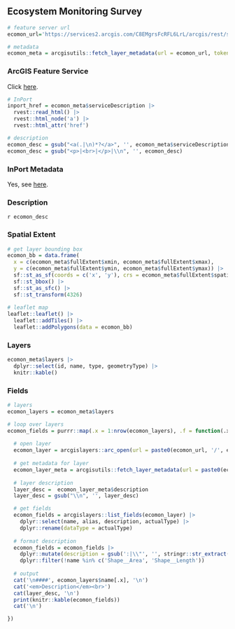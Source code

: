 ## Ecosystem Monitoring Survey

```r
# feature server url
ecomon_url='https://services2.arcgis.com/C8EMgrsFcRFL6LrL/arcgis/rest/services/Ecosystem_Monitoring_Survey/FeatureServer'

# metadata
ecomon_meta = arcgisutils::fetch_layer_metadata(url = ecomon_url, token = token)
```

### ArcGIS Feature Service

Click [here](`r ecomon_url`).

```r
# InPort
inport_href = ecomon_meta$serviceDescription |>
  rvest::read_html() |>
  rvest::html_node('a') |>
  rvest::html_attr('href')

# description
ecomon_desc = gsub("<a(.|\n)*?</a>", '', ecomon_meta$serviceDescription)
ecomon_desc = gsub("<p>|<br>|</p>|\\n", '', ecomon_desc)
```

### InPort Metadata

Yes, see [here](`r inport_href`).

### Description

`r ecomon_desc`

### Spatial Extent

```r
# get layer bounding box
ecomon_bb = data.frame(
  x = c(ecomon_meta$fullExtent$xmin, ecomon_meta$fullExtent$xmax), 
  y = c(ecomon_meta$fullExtent$ymin, ecomon_meta$fullExtent$ymax)) |>
  sf::st_as_sf(coords = c('x', 'y'), crs = ecomon_meta$fullExtent$spatialReference$latestWkid) |>
  sf::st_bbox() |>
  sf::st_as_sfc() |>
  sf::st_transform(4326)
  
# leaflet map
leaflet::leaflet() |>
  leaflet::addTiles() |>
  leaflet::addPolygons(data = ecomon_bb)
```

### Layers

```r
ecomon_meta$layers |>
  dplyr::select(id, name, type, geometryType) |>
  knitr::kable()
```

### Fields

```r
# layers 
ecomon_layers = ecomon_meta$layers

# loop over layers
ecomon_fields = purrr::map(.x = 1:nrow(ecomon_layers), .f = function(.x) {
  
  # open layer
  ecomon_layer = arcgislayers::arc_open(url = paste0(ecomon_url, '/', ecomon_layers$id[.x]), token = token)
  
  # get metadata for layer
  ecomon_layer_meta = arcgisutils::fetch_layer_metadata(url = paste0(ecomon_url, '/', ecomon_layers$id[.x]), token = token)
  
  # layer description
  layer_desc =  ecomon_layer_meta$description
  layer_desc = gsub("\\n", '', layer_desc)

  # get fields
  ecomon_fields = arcgislayers::list_fields(ecomon_layer) |>
    dplyr::select(name, alias, description, actualType) |>
    dplyr::rename(dataType = actualType)
  
  # format description
  ecomon_fields = ecomon_fields |>
    dplyr::mutate(description = gsub(':|\\"', '', stringr::str_extract(description, ':\\s*([^,]+)'))) |>
    dplyr::filter(!name %in% c('Shape__Area', 'Shape__Length'))
  
  # output
  cat('\n####', ecomon_layers$name[.x], '\n')
  cat('<em>Description</em><br>')
  cat(layer_desc, '\n')
  print(knitr::kable(ecomon_fields))
  cat('\n')

})

```
